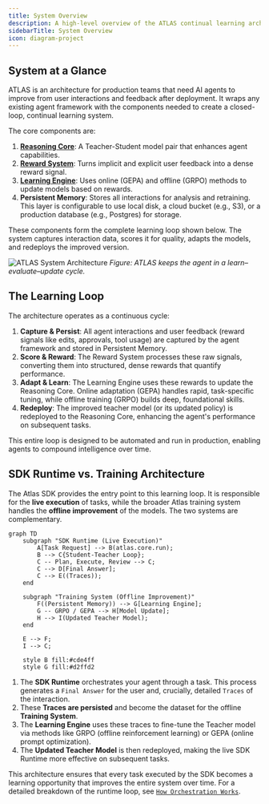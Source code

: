 ```yaml
---
title: System Overview
description: A high-level overview of the ATLAS continual learning architecture.
sidebarTitle: System Overview
icon: diagram-project
---
```


## System at a Glance

ATLAS is an architecture for production teams that need AI agents to improve from user interactions and feedback after deployment. It wraps any existing agent framework with the components needed to create a closed-loop, continual learning system.

The core components are:
1.  **[Reasoning Core](/concepts/teacher-student-paradigm)**: A Teacher-Student model pair that enhances agent capabilities.
2.  **[Reward System](/concepts/reward-design)**: Turns implicit and explicit user feedback into a dense reward signal.
3.  **[Learning Engine](/concepts/hybrid-learning)**: Uses online (GEPA) and offline (GRPO) methods to update models based on rewards.
4.  **Persistent Memory**: Stores all interactions for analysis and retraining. This layer is configurable to use local disk, a cloud bucket (e.g., S3), or a production database (e.g., Postgres) for storage.

These components form the complete learning loop shown below. The system captures interaction data, scores it for quality, adapts the models, and redeploys the improved version.

![ATLAS System Architecture](/images/system-architecture.png)
*Figure: ATLAS keeps the agent in a learn–evaluate–update cycle.*

## The Learning Loop

The architecture operates as a continuous cycle:

1.  **Capture & Persist**: All agent interactions and user feedback (reward signals like edits, approvals, tool usage) are captured by the agent framework and stored in Persistent Memory.
2.  **Score & Reward**: The Reward System processes these raw signals, converting them into structured, dense rewards that quantify performance.
3.  **Adapt & Learn**: The Learning Engine uses these rewards to update the Reasoning Core. Online adaptation (GEPA) handles rapid, task-specific tuning, while offline training (GRPO) builds deep, foundational skills.
4.  **Redeploy**: The improved teacher model (or its updated policy) is redeployed to the Reasoning Core, enhancing the agent's performance on subsequent tasks.

This entire loop is designed to be automated and run in production, enabling agents to compound intelligence over time.

## SDK Runtime vs. Training Architecture

The Atlas SDK provides the entry point to this learning loop. It is responsible for the **live execution** of tasks, while the broader Atlas training system handles the **offline improvement** of the models. The two systems are complementary.

```mermaid
graph TD
    subgraph "SDK Runtime (Live Execution)"
        A[Task Request] --> B(atlas.core.run);
        B --> C{Student-Teacher Loop};
        C -- Plan, Execute, Review --> C;
        C --> D[Final Answer];
        C --> E((Traces));
    end

    subgraph "Training System (Offline Improvement)"
        F((Persistent Memory)) --> G[Learning Engine];
        G -- GRPO / GEPA --> H[Model Update];
        H --> I(Updated Teacher Model);
    end

    E --> F;
    I --> C;

    style B fill:#cde4ff
    style G fill:#d2ffd2
```

1.  The **SDK Runtime** orchestrates your agent through a task. This process generates a `Final Answer` for the user and, crucially, detailed `Traces` of the interaction.
2.  These **Traces are persisted** and become the dataset for the offline **Training System**.
3.  The **Learning Engine** uses these traces to fine-tune the Teacher model via methods like GRPO (offline reinforcement learning) or GEPA (online prompt optimization).
4.  The **Updated Teacher Model** is then redeployed, making the live SDK Runtime more effective on subsequent tasks.

This architecture ensures that every task executed by the SDK becomes a learning opportunity that improves the entire system over time. For a detailed breakdown of the runtime loop, see [`How Orchestration Works`](/sdk/orchestration).
